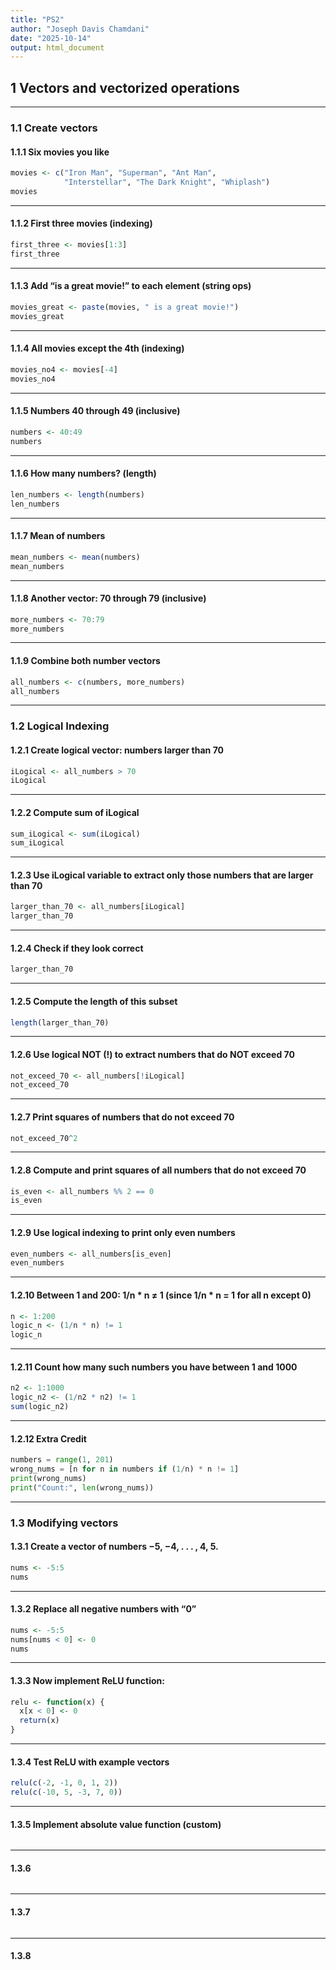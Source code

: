 ```yaml
---
title: "PS2"
author: "Joseph Davis Chamdani"
date: "2025-10-14"
output: html_document
---
```


## **1 Vectors and vectorized operations**

---

### 1.1 Create vectors

#### 1.1.1 Six movies you like

```r
movies <- c("Iron Man", "Superman", "Ant Man",
            "Interstellar", "The Dark Knight", "Whiplash")
movies
```
---

#### 1.1.2 First three movies (indexing)
```r
first_three <- movies[1:3]
first_three
```

---

#### 1.1.3 Add "is a great movie!" to each element (string ops)
```r
movies_great <- paste(movies, " is a great movie!")
movies_great
```

---

#### 1.1.4 All movies except the 4th (indexing)
```r
movies_no4 <- movies[-4]
movies_no4
```
---

#### 1.1.5 Numbers 40 through 49 (inclusive)
```r
numbers <- 40:49
numbers
```
---

#### 1.1.6 How many numbers? (length)
```r
len_numbers <- length(numbers)
len_numbers
```
---

#### 1.1.7 Mean of numbers
```r
mean_numbers <- mean(numbers)
mean_numbers
```

---

#### 1.1.8 Another vector: 70 through 79 (inclusive)
```r
more_numbers <- 70:79
more_numbers
```

---

#### 1.1.9 Combine both number vectors
```r
all_numbers <- c(numbers, more_numbers)
all_numbers
```

---

### 1.2 Logical Indexing

#### 1.2.1 Create logical vector: numbers larger than 70

```r
iLogical <- all_numbers > 70
iLogical
```

---

#### 1.2.2 Compute sum of iLogical

```r
sum_iLogical <- sum(iLogical)
sum_iLogical
```
---

#### 1.2.3 Use iLogical variable to extract only those numbers that are larger than 70

```r
larger_than_70 <- all_numbers[iLogical]
larger_than_70
```

---

#### 1.2.4 Check if they look correct
```r
larger_than_70
```

---

#### 1.2.5 Compute the length of this subset
```r
length(larger_than_70)
```

---

#### 1.2.6 Use logical NOT (!) to extract numbers that do NOT exceed 70

```r
not_exceed_70 <- all_numbers[!iLogical]
not_exceed_70
```

---

#### 1.2.7 Print squares of numbers that do not exceed 70

```r
not_exceed_70^2
```
---

#### 1.2.8 Compute and print squares of all numbers that do not exceed 70

```r
is_even <- all_numbers %% 2 == 0
is_even
```
---

#### 1.2.9 Use logical indexing to print only even numbers

```r
even_numbers <- all_numbers[is_even]
even_numbers
```

---

#### 1.2.10 Between 1 and 200: 1/n * n ≠ 1 (since 1/n * n = 1 for all n except 0)

```r
n <- 1:200
logic_n <- (1/n * n) != 1
logic_n
```

--- 

#### 1.2.11 Count how many such numbers you have between 1 and 1000

```r
n2 <- 1:1000
logic_n2 <- (1/n2 * n2) != 1
sum(logic_n2)
```
___

#### 1.2.12 Extra Credit 

```python
numbers = range(1, 201)
wrong_nums = [n for n in numbers if (1/n) * n != 1]
print(wrong_nums)
print("Count:", len(wrong_nums))
```

---

### 1.3 Modifying vectors

#### 1.3.1 Create a vector of numbers −5, −4, . . . , 4, 5.

```r
nums <- -5:5
nums
```

---

#### 1.3.2 Replace all negative numbers with “0”

```r
nums <- -5:5
nums[nums < 0] <- 0 
nums
```

---

#### 1.3.3 Now implement ReLU function:

```r
relu <- function(x) {
  x[x < 0] <- 0
  return(x)
}
```

---

#### 1.3.4 Test ReLU with example vectors

```r
relu(c(-2, -1, 0, 1, 2))
relu(c(-10, 5, -3, 7, 0))
```

---

#### 1.3.5 Implement absolute value function (custom)

```r

```

---

#### 1.3.6 

```r

```

---

#### 1.3.7

```r

```

---

#### 1.3.8

```r

```










